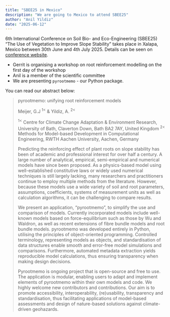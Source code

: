 ```yaml
---
title: "SBEE25 in Mexico"
description: "We are going to Mexico to attend SBEE25"
author: "Anil Yildiz"
date: "2025-06-12"
---
```


6th International Conference on Soil Bio- and Eco-Engineering (SBEE25) "The Use of Vegetation to Improve Slope Stability" takes place in Xalapa, Mexico between 30th June and 4th July 2025. Details can be seen on [conference website](https://sbee2025.com/).

- Gerrit is organising a workshop on root reinforcement modelling on the first day of the workshop
- Anil is a member of the scientific committee
- We are presenting `pyrootmemo` - our Python package.

You can read our abstract below:

> pyrootmemo: unifying root reinforcement models
>
> Meijer, G.J <sup>1<</sup> & Yildiz, A. <sup>2<</sup>
>
> <sup>1<</sup> Centre for Climate Change Adaptation & Environment Research, University of Bath, Claverton Down, Bath BA2 7AY, United Kingdom
> <sup>2<</sup> Methods for Model-based Development in Computational Engineering, RWTH Aachen University, Aachen, Germany
>
> Predicting the reinforcing effect of plant roots on slope stability has been of academic and professional interest for over half a century. A large number of analytical, empirical, semi-empirical and numerical models have since been proposed. As a physics-based model using well-established constitutive laws or widely used numerical techniques is still largely lacking, many researchers and practitioners continue to employ multiple methods from the literature. However, because these models use a wide variety of soil and root parameters, assumptions, coefficients, systems of measurement units as well as calculation algorithms, it can be challenging to compare results.
> 
> We present an application, “pyrootmemo”, to simplify the use and comparison of models. Currently incorporated models include well-known models based on force-equilibrium such as those by Wu and Waldron, as well as recent extensions of fibre bundle models and root bundle models. pyrootmemo was developed entirely in Python, utilising the principles of object-oriented programming. Controlled terminology, representing models as objects, and standardisation of data structures enable smooth and error-free model simulations and comparisons. Furthermore, automated metadata extraction yields reproducible model calculations, thus ensuring transparency when making design decisions.
> 
> Pyrootmemo is ongoing project that is open-source and free to use. The application is modular, enabling users to adapt and implement elements of pyrootmemo within their own models and code. We highly welcome new contributors and contributions. Our aim is to promote accessibility, interoperability, (re)usability, transparency and standardisation, thus facilitating applications of model-based assessments and design of nature-based solutions against climate-driven geohazards. 

